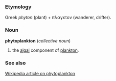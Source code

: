 ===Etymology===
Greek ''phyton'' <!-- needs real Greek, this is a transliteration --> (plant) + πλαγκτoν (wanderer, drifter).

===Noun===
'''phytoplankton''' (''collective noun'')

# the [[algal]] component of [[plankton]].

===See also===
[[w:phytoplankton|Wikipedia article on phytoplankton]]